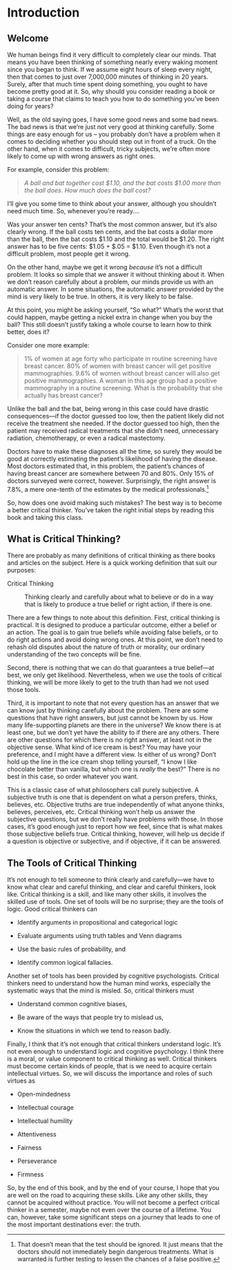 # Introduction {#intro}



## Welcome {#sec:welcome}


We human beings find it very difficult to completely clear our minds. That means you have been thinking of something nearly every waking moment since you began to think. If we assume eight hours of sleep every night, then that comes to just over 7,000,000 minutes of thinking in 20 years. Surely, after that much time spent doing something, you ought to have become pretty good at it. So, why should you consider reading a book or taking a course that claims to teach you how to do something you've been doing for years?

Well, as the old saying goes, I have some good news and some bad news. The bad news is that we're just not very good at thinking carefully. Some things are easy enough for us -- you probably don't have a problem when it comes to deciding whether you should step out in front of a truck. On the other hand, when it comes to difficult, tricky subjects, we're often more likely to come up with wrong answers as right ones.

For example, consider this problem:

> *A ball and bat together cost \$1.10, and the bat costs \$1.00 more than the ball does. How much does the ball cost?*

I'll give you some time to think about your answer, although you shouldn't need much time. So, whenever you're ready....

Was your answer ten cents? That's the most common answer, but it's also clearly wrong. If the ball costs ten cents, and the bat costs a dollar more than the ball, then the bat costs \$1.10 and the total would be \$1.20. The right answer has to be five cents: \$1.05 + \$.05 = \$1.10. Even though it's not a difficult problem, most people get it wrong.

On the other hand, maybe we get it wrong *because* it's not a difficult
problem. It looks so simple that we answer it without thinking about it.
When we don't reason carefully about a problem, our minds provide us
with an automatic answer. In some situations, the automatic answer
provided by the mind is very likely to be true. In others, it is very
likely to be false.

At this point, you might be asking yourself, "So what?" What's the worst
that could happen, maybe getting a nickel extra in change when you buy
the ball? This still doesn't justify taking a whole course to learn how
to think better, does it?

Consider one more example:

> 1% of women at age forty who participate in routine screening have
> breast cancer. 80% of women with breast cancer will get positive
> mammographies. 9.6% of women without breast cancer will also get
> positive mammographies. A woman in this age group had a positive
> mammography in a routine screening. What is the probability that she
> actually has breast cancer?

Unlike the ball and the bat, being wrong in this case could have drastic
consequences---if the doctor guessed too low, then the patient likely
did not receive the treatment she needed. If the doctor guessed too
high, then the patient may received radical treatments that she didn't
need, unnecessary radiation, chemotherapy, or even a radical mastectomy.

Doctors have to make these diagnoses all the time, so surely they would
be good at correctly estimating the patient's likelihood of having the
disease. Most doctors estimated that, in this problem, the patient's
chances of having breast cancer are somewhere between 70 and 80%. Only
15% of doctors surveyed were correct, however. Surprisingly, the right
answer is 7.8%, a mere one-tenth of the estimates by the medical
professionals.[^ignoretest]

So, how does one avoid making such mistakes? The best way is to become a
better critical thinker. You've taken the right initial steps by reading
this book and taking this class.

What is Critical Thinking? {#sec:what-crit-think}
--------------------------

There are probably as many definitions of critical thinking as there
books and articles on the subject. Here is a quick working definition
that suit our purposes:

Critical Thinking

:   Thinking clearly and carefully about what to believe or do in a way
    that is likely to produce a true belief or right action, if there is
    one.

There are a few things to note about this definition. First, critical
thinking is practical. It is designed to produce a particular outcome,
either a belief or an action. The goal is to gain true beliefs while
avoiding false beliefs, or to do right actions and avoid doing wrong
ones. At this point, we don't need to rehash old disputes about the
nature of truth or morality, our ordinary understanding of the two
concepts will be fine.

Second, there is nothing that we can do that guarantees a true
belief---at best, we only get likelihood. Nevertheless, when we use the
tools of critical thinking, we will be more likely to get to the truth
than had we not used those tools.

Third, it is important to note that not every question has an answer
that we can know just by thinking carefully about the problem. There are
some questions that have right answers, but just cannot be known by us.
How many life-supporting planets are there in the universe? We know
there is at least one, but we don't yet have the ability to if there are
any others. There are other questions for which there is no right
answer, at least not in the objective sense. What kind of ice cream is
best? You may have your preference, and I might have a different view.
Is either of us wrong? Don't hold up the line in the ice cream shop
telling yourself, "I know I like chocolate better than vanilla, but
which one is *really* the best?" There is no best in this case, so order
whatever you want.

This is a classic case of what philosophers call purely subjective. A
subjective truth is one that is dependent on what a person prefers,
thinks, believes, etc. Objective truths are true independently of what
anyone thinks, believes, perceives, etc. Critical thinking won't help us
answer the subjective questions, but we don't really have problems with
those. In those cases, it's good enough just to report how we feel,
since that is what makes those subjective beliefs true. Critical
thinking, however, will help us decide if a question is objective or
subjective, and if objective, if it can be answered.

## The Tools of Critical Thinking {#sec:tools-crit-think}


It's not enough to tell someone to think clearly and carefully---we have
to know what clear and careful thinking, and clear and careful thinkers,
look like. Critical thinking is a skill, and like many other skills, it
involves the skilled use of tools. One set of tools will be no surprise;
they are the tools of logic. Good critical thinkers can

-   Identify arguments in propositional and categorical logic

-   Evaluate arguments using truth tables and Venn diagrams

-   Use the basic rules of probability, and

-   Identify common logical fallacies.

Another set of tools has been provided by cognitive psychologists.
Critical thinkers need to understand how the human mind works,
especially the systematic ways that the mind is misled. So, critical
thinkers must

-   Understand common cognitive biases,

-   Be aware of the ways that people try to mislead us,

-   Know the situations in which we tend to reason badly.

Finally, I think that it's not enough that critical thinkers understand
logic. It's not even enough to understand logic and cognitive
psychology. I think there is a moral, or value component to critical
thinking as well. Critical thinkers must become certain kinds of people,
that is we need to acquire certain intellectual virtues. So, we will
discuss the importance and roles of such virtues as

-   Open-mindedness

-   Intellectual courage

-   Intellectual humility

-   Attentiveness

-   Fairness

-   Perseverance

-   Firmness

So, by the end of this book, and by the end of your course, I hope that
you are well on the road to acquiring these skills. Like any other
skills, they cannot be acquired without practice. You will not become a
perfect critical thinker in a semester, maybe not even over the course
of a lifetime. You can, however, take some significant steps on a
journey that leads to one of the most important destinations ever: the
truth.

[^ignoretest]: That doesn't mean that the test should be ignored. It just means
    that the doctors should not immediately begin dangerous treatments.
    What is warranted is further testing to lessen the chances of a
    false positive.
